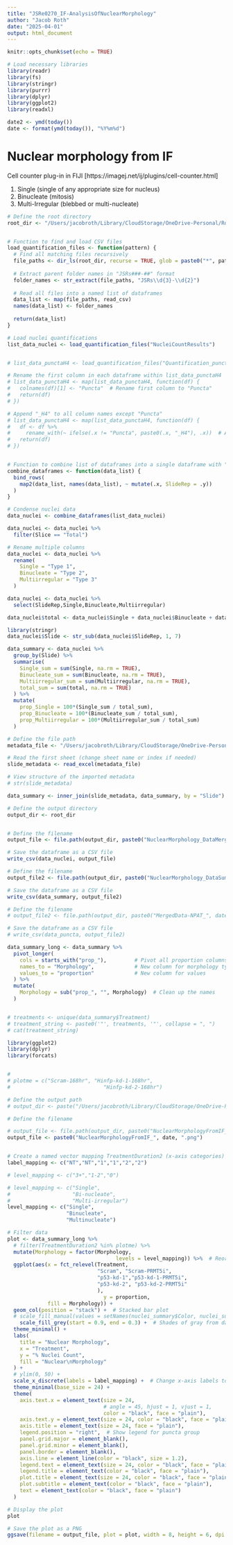 ```yaml
---
title: "JSRe0270_IF-AnalysisOfNuclearMorphology"
author: "Jacob Roth"
date: "2025-04-01"
output: html_document
---
```


```r
knitr::opts_chunk$set(echo = TRUE)
```

```r

# Load necessary libraries
library(readr)
library(fs)
library(stringr)
library(purrr)
library(dplyr)
library(ggplot2)
library(readxl)

date2 <- ymd(today())
date <- format(ymd(today()), "%Y%m%d")

```

# Nuclear morphology from IF

Cell counter plug-in in FIJI
[https://imagej.net/ij/plugins/cell-counter.html]

1. Single (single of any appropriate size for nucleus)
2. Binucleate (mitosis)
3. Multi-Irregular (blebbed or multi-nucleate)

```r


# Define the root directory
root_dir <- "/Users/jacobroth/Library/CloudStorage/OneDrive-Personal/RothJacob_PhDFiles/1-Projects/2-Experiments/JSRe0270-T_Cellular_NB06-079_CRISPRi-RepeatsForManuscript/4-data_processed/20250515_Batch01"


# Function to find and load CSV files
load_quantification_files <- function(pattern) {
  # Find all matching files recursively
  file_paths <- dir_ls(root_dir, recurse = TRUE, glob = paste0("*", pattern, ".csv"))
  
  # Extract parent folder names in "JSRs###-##" format
  folder_names <- str_extract(file_paths, "JSRs\\d{3}-\\d{2}")
  
  # Read all files into a named list of dataframes
  data_list <- map(file_paths, read_csv)
  names(data_list) <- folder_names
  
  return(data_list)
}

# Load nuclei quantifications
list_data_nuclei <- load_quantification_files("NucleiCountResults")


# list_data_punctaH4 <- load_quantification_files("Quantification_puncta-H4inNPAT-Annotated")

# Rename the first column in each dataframe within list_data_punctaH4
# list_data_punctaH4 <- map(list_data_punctaH4, function(df) {
#   colnames(df)[1] <- "Puncta"  # Rename first column to "Puncta"
#   return(df)
# })

# Append "_H4" to all column names except "Puncta"
# list_data_punctaH4 <- map(list_data_punctaH4, function(df) {
#   df <- df %>%
#     rename_with(~ ifelse(.x != "Puncta", paste0(.x, "_H4"), .x))  # Append "_H4" only to non-"Puncta" columns
#   return(df)
# })



```



```r
# Function to combine list of dataframes into a single dataframe with "Slide" column
combine_dataframes <- function(data_list) {
  bind_rows(
    map2(data_list, names(data_list), ~ mutate(.x, SlideRep = .y))
  )
}

# Condense nuclei data
data_nuclei <- combine_dataframes(list_data_nuclei)
```


```r

data_nuclei <- data_nuclei %>%
  filter(Slice == "Total")

# Rename multiple columns
data_nuclei <- data_nuclei %>%
  rename(
    Single = "Type 1",
    Binucleate = "Type 2",
    Multiirregular = "Type 3"
  )

data_nuclei <- data_nuclei %>%
  select(SlideRep,Single,Binucleate,Multiirregular)

data_nuclei$total <- data_nuclei$Single + data_nuclei$Binucleate + data_nuclei$Multiirregular

library(stringr)
data_nuclei$Slide <- str_sub(data_nuclei$SlideRep, 1, 7)

```


```r

data_summary <- data_nuclei %>%
  group_by(Slide) %>%
  summarise(
    Single_sum = sum(Single, na.rm = TRUE),
    Binucleate_sum = sum(Binucleate, na.rm = TRUE),
    Multiirregular_sum = sum(Multiirregular, na.rm = TRUE),
    total_sum = sum(total, na.rm = TRUE)
  ) %>%
  mutate(
    prop_Single = 100*(Single_sum / total_sum),
    prop_Binucleate = 100*(Binucleate_sum / total_sum),
    prop_Multiirregular = 100*(Multiirregular_sum / total_sum)
  )

```


```r

# Define the file path
metadata_file <- "/Users/jacobroth/Library/CloudStorage/OneDrive-Personal/RothJacob_PhDFiles/1-Projects/2-Experiments/JSRe0191-T_IF_NB05-125_p53-ImpactOnNuclearBodiesWithPRMT5i/1-notes/JSRe0191-SlideMetadata.xlsx"

# Read the first sheet (change sheet name or index if needed)
slide_metadata <- read_excel(metadata_file)

# View structure of the imported metadata
# str(slide_metadata)

```

```r
data_summary <- inner_join(slide_metadata, data_summary, by = "Slide")

```


```r

# Define the output directory
output_dir <- root_dir


# Define the filename
output_file <- file.path(output_dir, paste0("NuclearMorphology_DataMerged_", date, ".csv"))

# Save the dataframe as a CSV file
write_csv(data_nuclei, output_file)

# Define the filename
output_file2 <- file.path(output_dir, paste0("NuclearMorphology_DataSummary_", date, ".csv"))

# Save the dataframe as a CSV file
write_csv(data_summary, output_file2)

# Define the filename
# output_file2 <- file.path(output_dir, paste0("MergedData-NPAT_", date, ".csv"))

# Save the dataframe as a CSV file
# write_csv(data_puncta, output_file2)

```


```r


data_summary_long <- data_summary %>%
  pivot_longer(
    cols = starts_with("prop_"),         # Pivot all proportion columns
    names_to = "Morphology",             # New column for morphology type
    values_to = "proportion"             # New column for values
  ) %>%
  mutate(
    Morphology = sub("prop_", "", Morphology)  # Clean up the names
  )


# treatments <- unique(data_summary$Treatment)
# treatment_string <- paste0('"', treatments, '"', collapse = ", ")
# cat(treatment_string)
```


```r

library(ggplot2)
library(dplyr)
library(forcats)


# 
# plotme = c("Scram-168hr", "Hinfp-kd-1-168hr",
#                              "Hinfp-kd-2-168hr")

# Define the output path
# output_dir <- paste("/Users/jacobroth/Library/CloudStorage/OneDrive-Personal/RothJacob_PhDFiles/1-Projects/2-Experiments/JSRe0191-T_IF_NB05-125_p53-ImpactOnNuclearBodiesWithPRMT5i/5-figures/20250127_Batch01_Hinfp-Kndn_16-bit",sep = "")

# Define the filename

# output_file <- file.path(output_dir, paste0("NuclearMorphologyFromIF_", date, ".png"))
output_file <- paste0("NuclearMorphologyFromIF_", date, ".png")


# Create a named vector mapping TreatmentDuration2 (x-axis categories) to DurationHr (labels)
label_mapping <- c("NT","NT","1","1","2","2")

# level_mapping <- c("3+","1-2","0")

# level_mapping <- c("Single",
#                    "Bi-nucleate",
#                    "Multi-irregular")
level_mapping <- c("Single",
                   "Binucleate",
                   "Multinucleate")

# Filter data
plot <- data_summary_long %>% 
  # filter(TreatmentDuration2 %in% plotme) %>%
  mutate(Morphology = factor(Morphology,
                                   levels = level_mapping)) %>%  # Reorder levels
  ggplot(aes(x = fct_relevel(Treatment,
                             "Scram", "Scram-PRMT5i",
                             "p53-kd-1","p53-kd-1-PRMT5i",
                             "p53-kd-2", "p53-kd-2-PRMT5i"
                             ),
                               y = proportion,
             fill = Morphology)) +
  geom_col(position = "stack") +  # Stacked bar plot
  # scale_fill_manual(values = setNames(nuclei_summary$Color, nuclei_summary$CountCoilin_Group2)) +  # Custom fill colors for CountCoilin_Group2
    scale_fill_grey(start = 0.9, end = 0.3) +  # Shades of gray from dark (0.3) to light (0.9)
  theme_minimal() +
  labs(
    title = "Nuclear Morphology",
    x = "Treatment",
    y = "% Nuclei Count",
    fill = "Nuclear\nMorphology"
  ) +
  # ylim(0, 50) +
  scale_x_discrete(labels = label_mapping) +  # Change x-axis labels to DurationHr
  theme_minimal(base_size = 24) +
  theme(
    axis.text.x = element_text(size = 24,
                               # angle = 45, hjust = 1, vjust = 1,
                               color = "black", face = "plain"),
    axis.text.y = element_text(size = 24, color = "black", face = "plain"),
    axis.title = element_text(size = 24, face = "plain"),
    legend.position = "right",  # Show legend for puncta group
    panel.grid.major = element_blank(),  
    panel.grid.minor = element_blank(),  
    panel.border = element_blank(),      
    axis.line = element_line(color = "black", size = 1.2),  
    legend.text = element_text(size = 24, color = "black", face = "plain"),  
    legend.title = element_text(color = "black", face = "plain"),  
    plot.title = element_text(size = 24, color = "black", face = "plain"),  
    plot.subtitle = element_text(color = "black", face = "plain"),  
    text = element_text(color = "black", face = "plain")  
  )

# Display the plot
plot

# Save the plot as a PNG
ggsave(filename = output_file, plot = plot, width = 8, height = 6, dpi = 300)

```





